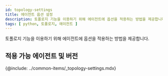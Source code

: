 ```yaml
---
id: topology-settings
title: 에이전트 옵션 설정
description: 토폴로지 기능을 이용하기 위해 에이전트에 옵션을 적용하는 방법을 제공합니다.
tags: [ python, 토폴로지, 에이전트 ]
---
```


토폴로지 기능을 이용하기 위해 에이전트에 옵션을 적용하는 방법을 제공합니다.

## 적용 가능 에이전트 및 버전

<!-- Java 에이전트 1.7.1 버전 이상 -->
<!-- * Node.js 에이전트 0.4.1 버전 이상 -->

{@include: ../common-items/_topology-settings.mdx}

<!-- {@include: ../common-items/_java-topology-whatap-sample.mdx} -->

<!-- {@include: ../common-items/_nodejs-topology-whatap-sample.mdx} -->